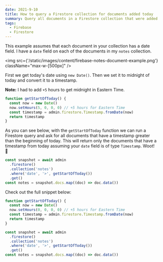 ```yaml
---
date: 2021-9-10
title: How to query a Firestore collection for documents added today
summary: Query all documents in a Firestore collection that were added today
tags:
  - Firebase
  - Firestore
---
```


This example assumes that each document in your collection has a date field. I have a `date` field on each of the documents in my `notes` collection.

<img src={'/static/images/content/firebase-notes-document-example.png'} className="max-w-[500px]" />

First we get today's date using `new Date()`. Then we set it to midnight of today and convert it to a timestamp.

**Note:** I had to add `+5` hours to get midnight in Eastern Time.

```jsx
function getStartOfToday() {
  const now = new Date()
  now.setHours(5, 0, 0, 0) // +5 hours for Eastern Time
  const timestamp = admin.firestore.Timestamp.fromDate(now)
  return timestamp
}
```

As you can see below, with the `getStartOfToday` function we can run a Firestore query and ask for all documents that have a timestamp greater than the beginning of today. This will return only the documents that have a timestamp from today assuming your `date` field is of type `Timestamp`. Woot! 🎊

```jsx
const snapshot = await admin
  .firestore()
  .collection('notes')
  .where('date', '>', getStartOfToday())
  .get()
const notes = snapshot.docs.map((doc) => doc.data())
```

Check out the full snippet below:

```jsx
function getStartOfToday() {
  const now = new Date()
  now.setHours(0, 0, 0, 0) // +5 hours for Eastern Time
  const timestamp = admin.firestore.Timestamp.fromDate(now)
  return timestamp
}

const snapshot = await admin
  .firestore()
  .collection('notes')
  .where('date', '>', getStartOfToday())
  .get()
const notes = snapshot.docs.map((doc) => doc.data())
```
